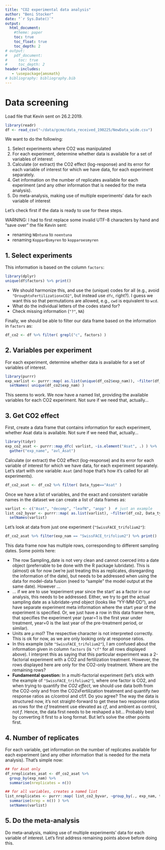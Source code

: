 ```yaml
---
title: "CO2 experimental data analysis"
author: "Beni Stocker"
date: "`r Sys.Date()`"
output:
  html_document:
    #theme: paper
    toc: true
    toc_float: true
    toc_depth: 2
# output:
#   pdf_document:
#     toc: true
#     toc_depth: 2
header-includes:
   - \usepackage{amsmath}
# bibliography: bibliography.bib
---
```



# Data screening

Load file that Kevin sent on 26.2.2019.
```r
library(readr)
df <- read_csv("~/data/gcme/data_received_190225/NewData_wide.csv")
```

We want to do the following:

1. Select experiments where CO2 was manipulated
2. For each experiment, determine whether data is available for a set of variables of interest
3. Calculate (or extract) the CO2 effect (log-response) and its error for each variable of interest for which we have data, for each experiment separately.
4. Get information on the number of replicates available for each experiment (and any other information that is needed for the meta analysis).
5. Do meta-analysis, making use of multiple experiments' data for each variable of interest

Let's check first if the data is ready to use for these steps.

WARNING: I had to first replace some invalid UTF-8 characters by hand and "save over" the file Kevin sent:

- renaming `NŒntuna` to `noentuna`
- renaming `KopparŒsmyren` to `kopparoesmyren`

## 1. Select experiments

This information is based on the column `factors`:
```r
library(dplyr)
unique(df$factors) %>% print()
```

- We should harmonize this, and use the (unique) codes for all (e.g., avoid `"DroughtxFertilizationxCO2"`, but instead use `dfc`, right?). I guess we want this so that permutations are allowed, e.g., `cwd` is equivalent to `wcd`.
- What do the individual letters of the codes stand for?
- Check missing information (`"?"`, `NA`)

Finally, we should be able to filter our data frame based on the information in `factors` as:
```r
df_co2 <- df %>% filter( grepl("c", factors) )
```

## 2. Variables per experiment

For each experiment, determine whether data is available for a set of variables of interest.
```r
library(purrr)
exp_varlist <- purrr::map( as.list(unique(df_co2$exp_nam)), ~filter(df_co2, exp_nam==.) %>% select(Data_type) %>% unlist() %>% unique() ) %>% 
  setNames( unique(df_co2$exp_nam) )
```

This seems to work. We now have a named list, providing the available variables for each CO2 experiment. Not sure if we need that, actually...

## 3. Get CO2 effect

First, create a data frame that contains information for each experiment, whether Asat data is available. Not sure if we need that, actually...
```r
library(tidyr)
exp_co2_asat <- purrr::map_dfc( varlist, ~is.element("Asat", .) ) %>% 
  gather("exp_name", "avl_Asat")
```

Calculate (or extract) the CO2 effect (log-response) and its error for each variable of interest for which we have data, for each experiment separately. Let's start with one variable: `Asat` (and hope that's how it's called for all experiments).

```r
df_co2_asat <- df_co2 %>% filter( Data_type=="Asat" ) 
```

Once we have a list of variables, and the exact and consistent variable names in the dataset we can create a list of data frames as:
```r
varlist <- c("Asat", "decomp", "leafN", "anpp" )  # just an example
list_co2_byvar <- purrr::map( as.list(varlist), ~filter(df_co2, Data_type == .)) %>% 
  setNames(varlist)
```


Let's look at data from just one experiment (`"SwissFACE_trifolium2"`):
```r
df_co2_asat %>% filter(exp_nam == "SwissFACE_trifolium2") %>% print()
```

This data frame now has multiple rows, corresponding to different sampling dates. Some points here:

- The row Sampling_date is not very clean and cannot coerced into a date object (preferrable to be done with the R package lubridate). This is (almost) ok for now (we're just treating this as replicates, disregarding the information of the date), but needs to be addressed when using the data for model-data fusion (need to "sample" the model output at the same date). However ...
- ... if we are to use 'experiment year since the start' as a factor in our analysis, this needs to be addressed. Either, we try to get the actual sampling date as a lubridate-ymd object (looks like "YY-MM-DD"), and have separate experiment meta information where the start year of the experiment is specified. Or, we just have a row in this data frame here, that specifies the experiment year (year=1 is the first year under treatment, year=0 is the last year of the pre-treatment period, or similar).
- Units are $\mu$ mol? The respective character is not interpreted correctly. This is ok for now, as we are only looking only at response ratios.
- In this example (site `"SwissFACE_trifolium2"`), I am confused about the information given in column `factors` (is `"cf"` for all rows displayed above). I interpret this as saying that this particular experiment was a 2-factorial experiment with a CO2 and fertilization treatment. However, the rows displayed here are only for the CO2-only treatment. Where are the remaining rows?
- **Fundamental question:** In a multi-factorial experiment (let's stick with the example of `"SwissFACE_trifolium2"`), where one factor is CO2, and when trying to quantify the *CO2 effect*, we should use data both from the CO2-only and from the CO2xFertilization treatment and quantify *two* response ratios as c/control and cf/f. Do you agree? The way the data is structured now, it's not straight-forward to get these two response ratios as rows for the *cf* treatment use elevated as *cf*, and ambient as control, not *f*. Hence, the data first needs to be reshaped a bit... Probably best by converting it first to a long format. But let's solve the other points first.


## 4. Number of replicates

For each variable, get information on the number of replicates available for each experiment (and any other information that is needed for the meta analysis). That's simple now:
```r
## for Asat only
df_nreplicates_asat <- df_co2_asat %>% 
  group_by(exp_nam) %>% 
  summarise(nreplicates = n())

## for all variables, creates a named list
list_nreplicates <- purrr::map( list_co2_byvar, ~group_by(., exp_nam, treatment) %>% 
  summarise(nrep = n()) ) %>% 
  setNames(varlist)
```

## 5. Do the meta-analysis

Do meta-analysis, making use of multiple experiments' data for each variable of interest. Let's first address remaining points above before doing this.
